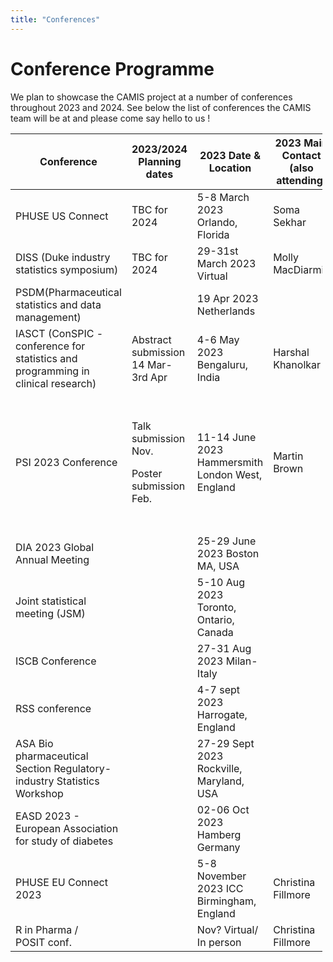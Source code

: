 ```yaml
---
title: "Conferences"
---
```


# Conference Programme

We plan to showcase the CAMIS project at a number of conferences throughout 2023 and 2024. See below the list of conferences the CAMIS team will be at and please come say hello to us !

+----------------------------------------------------------------------------------+------------------------------------+--------------------------------------------------+------------------------------------+--------------------+------------------------------------+
| Conference                                                                       | 2023/2024 Planning dates           | 2023 Date & Location                             | 2023 Main Contact (also attending) |                    | Details                            |
+==================================================================================+====================================+==================================================+====================================+====================+====================================+
| PHUSE US Connect                                                                 | TBC for 2024                       | 5-8 March 2023 Orlando, Florida                  | Soma Sekhar                        |                    | Presentation                       |
+----------------------------------------------------------------------------------+------------------------------------+--------------------------------------------------+------------------------------------+--------------------+------------------------------------+
| DISS (Duke industry statistics symposium)                                        | TBC for 2024                       | 29-31st March 2023 Virtual                       | Molly MacDiarmid                   |                    | Poster                             |
+----------------------------------------------------------------------------------+------------------------------------+--------------------------------------------------+------------------------------------+--------------------+------------------------------------+
| PSDM(Pharmaceutical statistics and data management)                              |                                    | 19 Apr 2023 Netherlands                          |                                    |                    |                                    |
+----------------------------------------------------------------------------------+------------------------------------+--------------------------------------------------+------------------------------------+--------------------+------------------------------------+
| IASCT (ConSPIC - conference for statistics and programming in clinical research) | Abstract submission 14 Mar-3rd Apr | 4-6 May 2023 Bengaluru, India                    | Harshal Khanolkar                  | Harshal Khanolkar  | Talk. and/or poster                |
+----------------------------------------------------------------------------------+------------------------------------+--------------------------------------------------+------------------------------------+--------------------+------------------------------------+
| PSI 2023 Conference                                                              | Talk submission Nov.               | 11-14 June 2023 Hammersmith London West, England | Martin Brown                       | Christina Fillmore | Oral & poster submission completed |
|                                                                                  |                                    |                                                  |                                    |                    |                                    |
|                                                                                  | Poster submission Feb.             |                                                  |                                    | Lyn Taylor         |                                    |
|                                                                                  |                                    |                                                  |                                    |                    |                                    |
|                                                                                  |                                    |                                                  |                                    | Molly Macdiarmid   |                                    |
|                                                                                  |                                    |                                                  |                                    |                    |                                    |
|                                                                                  |                                    |                                                  |                                    | Martin Brown       |                                    |
+----------------------------------------------------------------------------------+------------------------------------+--------------------------------------------------+------------------------------------+--------------------+------------------------------------+
| DIA 2023 Global Annual Meeting                                                   |                                    | 25-29 June 2023 Boston MA, USA                   |                                    |                    |                                    |
+----------------------------------------------------------------------------------+------------------------------------+--------------------------------------------------+------------------------------------+--------------------+------------------------------------+
| Joint statistical meeting (JSM)                                                  |                                    | 5-10 Aug 2023 Toronto, Ontario, Canada           |                                    |                    |                                    |
+----------------------------------------------------------------------------------+------------------------------------+--------------------------------------------------+------------------------------------+--------------------+------------------------------------+
| ISCB Conference                                                                  |                                    | 27-31 Aug 2023 Milan-Italy                       |                                    |                    |                                    |
+----------------------------------------------------------------------------------+------------------------------------+--------------------------------------------------+------------------------------------+--------------------+------------------------------------+
| RSS conference                                                                   |                                    | 4-7 sept 2023 Harrogate, England                 |                                    |                    |                                    |
+----------------------------------------------------------------------------------+------------------------------------+--------------------------------------------------+------------------------------------+--------------------+------------------------------------+
| ASA Bio pharmaceutical Section Regulatory-industry Statistics Workshop           |                                    | 27-29 Sept 2023 Rockville, Maryland, USA         |                                    |                    |                                    |
+----------------------------------------------------------------------------------+------------------------------------+--------------------------------------------------+------------------------------------+--------------------+------------------------------------+
| EASD 2023 - European Association for study of diabetes                           |                                    | 02-06 Oct 2023 Hamberg Germany                   |                                    |                    |                                    |
+----------------------------------------------------------------------------------+------------------------------------+--------------------------------------------------+------------------------------------+--------------------+------------------------------------+
| PHUSE EU Connect 2023                                                            |                                    | 5-8 November 2023 ICC Birmingham, England        | Christina Fillmore                 |                    |                                    |
+----------------------------------------------------------------------------------+------------------------------------+--------------------------------------------------+------------------------------------+--------------------+------------------------------------+
| R in Pharma /\                                                                   |                                    | Nov? Virtual/ In person                          | Christina Fillmore                 |                    |                                    |
| POSIT conf.                                                                      |                                    |                                                  |                                    |                    |                                    |
+----------------------------------------------------------------------------------+------------------------------------+--------------------------------------------------+------------------------------------+--------------------+------------------------------------+
